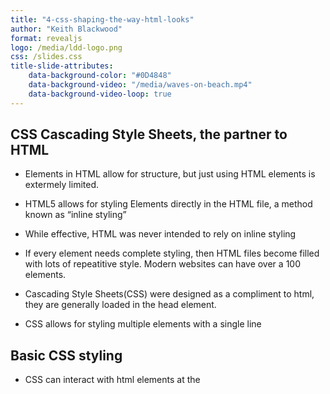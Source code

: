 ```yaml
---
title: "4-css-shaping-the-way-html-looks"
author: "Keith Blackwood"
format: revealjs
logo: /media/ldd-logo.png
css: /slides.css
title-slide-attributes:
    data-background-color: "#0D4848"
    data-background-video: "/media/waves-on-beach.mp4"
    data-background-video-loop: true
---
```


## CSS Cascading Style Sheets, the partner to HTML

* Elements in HTML allow for structure, but just using HTML elements is extermely limited.

* HTML5 allows for styling Elements directly in the HTML file, a method known as "inline styling"

* While effective, HTML was never intended to rely on inline styling

* If every element needs complete styling, then HTML files become filled with lots of repeatitive style. Modern websites can have over a 100 elements. 

* Cascading Style Sheets(CSS) were designed as a compliment to html, they are generally loaded in the head element.

* CSS allows for styling multiple elements with a single line

## Basic CSS styling

* CSS can interact with html elements at the 
